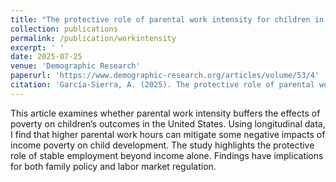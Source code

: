 ```yaml
---
title: "The protective role of parental work intensity for children in poverty in the United States."
collection: publications
permalink: /publication/workintensity
excerpt: ' '
date: 2025-07-25
venue: 'Demographic Research'
paperurl: 'https://www.demographic-research.org/articles/volume/53/4'
citation: 'García-Sierra, A. (2025). The protective role of parental work intensity for children in poverty in the United States. Demographic Research, 53(4), 84–122'
---
```

  
  This article examines whether parental work intensity buffers the effects of poverty on children’s outcomes in the United States. Using longitudinal data, I find that higher parental work hours can mitigate some negative impacts of income poverty on child development. The study highlights the protective role of stable employment beyond income alone. Findings have implications for both family policy and labor market regulation.
